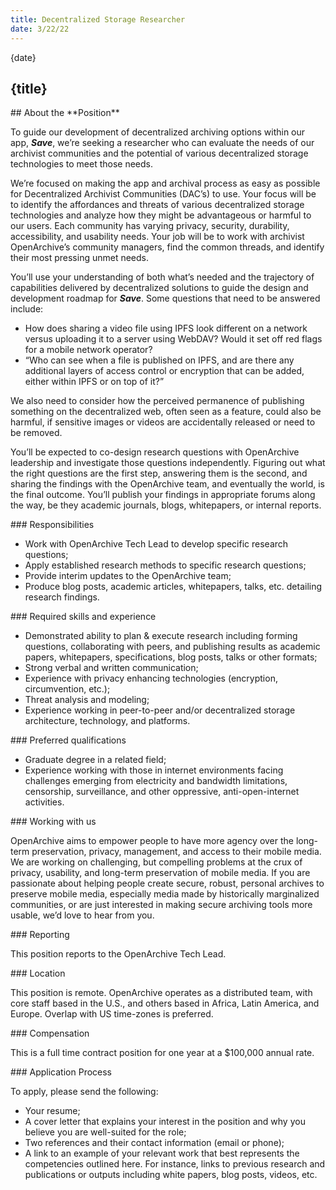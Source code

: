 ```yaml
---
title: Decentralized Storage Researcher
date: 3/22/22
---
```



<JobHeaderSection>
{date}

## {title}

</JobHeaderSection>

<AboutSection />

<AboutPositionSection>
## About the **Position**

To guide our development of decentralized archiving options within our app, ***Save***, we’re seeking a researcher who can evaluate the needs of our archivist communities and the potential of various decentralized storage technologies to meet those needs.

We’re focused on making the app and archival process as easy as possible for Decentralized Archivist Communities (DAC’s) to use. Your focus will be to identify the affordances and threats of various decentralized storage technologies and analyze how they might be advantageous or harmful to our users.
Each community has varying privacy, security, durability, accessibility, and usability needs. Your job will be to work with archivist OpenArchive’s community managers, find the common threads, and identify their most pressing unmet needs.
  
You’ll use your understanding of both what’s needed and the trajectory of capabilities delivered by decentralized solutions to guide the design and development roadmap for ***Save***. Some questions that need to be answered include:
- How does sharing a video file using IPFS look different on a network versus uploading it to a server using WebDAV? Would it set off red flags for a mobile network operator?
- “Who can see when a file is published on IPFS, and are there any additional layers of access control or encryption that can be added, either within IPFS or on top of it?”

We also need to consider how the perceived permanence of publishing something on the decentralized web, often seen as a feature, could also be harmful, if sensitive images or videos are accidentally released or need to be removed.

You’ll be expected to co-design research questions with OpenArchive leadership and investigate those questions independently. Figuring out what the right questions are the first step, answering them is the second, and sharing the findings with the OpenArchive team, and eventually the world, is the final outcome. You’ll publish your findings in appropriate forums along the way, be they academic journals, blogs, whitepapers, or internal reports.

</AboutPositionSection>

<DetailsSection>
<DetailItem>
### Responsibilities

- Work with OpenArchive Tech Lead to develop specific research questions;
- Apply established research methods to specific research questions;
- Provide interim updates to the OpenArchive team;
- Produce blog posts, academic articles, whitepapers, talks, etc. detailing research findings.

</DetailItem>
<DetailItem>
### Required skills and experience

- Demonstrated ability to plan & execute research including forming questions, collaborating with peers, and publishing results as academic papers, whitepapers, specifications, blog posts, talks or other formats;
- Strong verbal and written communication;
- Experience with privacy enhancing technologies (encryption, circumvention, etc.);
- Threat analysis and modeling;
- Experience working in peer-to-peer and/or decentralized storage architecture, technology, and platforms.

</DetailItem>
<DetailItem>
### Preferred qualifications

- Graduate degree in a related field;
- Experience working with those in internet environments facing challenges emerging from electricity and bandwidth limitations, censorship, surveillance, and other oppressive, anti-open-internet activities.

</DetailItem>
<DetailItem>
  ### Working with us

OpenArchive aims to empower people to have more agency over the long-term preservation, privacy, management, and access to their mobile media. We are working on challenging, but compelling problems at the crux of privacy, usability, and long-term preservation of mobile media. If you are passionate about helping people create secure, robust, personal archives to preserve mobile media, especially media made by historically marginalized communities, or are just interested in making secure archiving tools more usable, we’d love to hear from you.

</DetailItem>
<DetailItem>
  ### Reporting

This position reports to the OpenArchive Tech Lead.

</DetailItem>
<DetailItem>
  ### Location

This position is remote. OpenArchive operates as a distributed team, with core staff based in the U.S., and others based in Africa, Latin America, and Europe. Overlap with US time-zones is preferred.

</DetailItem>
<DetailItem>
  ### Compensation

This is a full time contract position for one year at a $100,000 annual rate.

</DetailItem>
<DetailItem>
  ### Application Process

To apply, please send the following:

- Your resume;
- A cover letter that explains your interest in the position and why you believe you are well-suited for the role;
- Two references and their contact information (email or phone);
- A link to an example of your relevant work that best represents the competencies outlined here. For instance, links to previous research and publications or outputs including white papers, blog posts, videos, etc.

</DetailItem>
</DetailsSection>

<DiverseSection />
